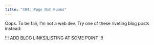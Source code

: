 ```yaml
---
title: "404: Page Not Found"
---
```


Oops. To be fair, I'm not a web dev. Try one of these riveting blog posts instead:

!!! ADD BLOG LINKS/LISTING AT SOME POINT !!!